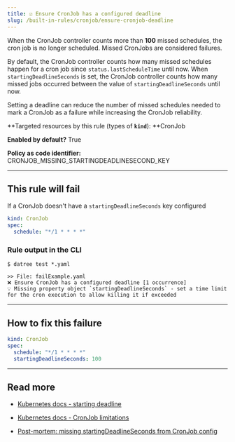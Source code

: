 ```yaml
---
title: ☑️ Ensure CronJob has a configured deadline
slug: /built-in-rules/cronjob/ensure-cronjob-deadline
---
```


When the CronJob controller counts more than **100** missed schedules, the cron job is no longer scheduled. Missed CronJobs are considered failures.

By default, the CronJob controller counts how many missed schedules happen for a cron job since `status.lastScheduleTime` until now. When `startingDeadlineSeconds` is set, the CronJob controller counts how many missed jobs occurred between the value of `startingDeadlineSeconds` until now.

Setting a deadline can reduce the number of missed schedules needed to mark a CronJob as a failure while increasing the CronJob reliability.

**Targeted resources by this rule (types of **`kind`**): **CronJob

**Enabled by default?** True

**Policy as code identifier:** CRONJOB_MISSING_STARTINGDEADLINESECOND_KEY

---

## This rule will fail

If a CronJob doesn't have a `startingDeadlineSeconds` key configured

```yaml
kind: CronJob
spec:
  schedule: "*/1 * * * *"
```

### Rule output in the CLI

```none
$ datree test *.yaml

>> File: failExample.yaml
❌ Ensure CronJob has a configured deadline [1 occurrence]
💡 Missing property object `startingDeadlineSeconds` - set a time limit for the cron execution to allow killing it if exceeded
```

---

## How to fix this failure

```yaml
kind: CronJob
spec:
  schedule: "*/1 * * * *"
  startingDeadlineSeconds: 100
```

---

## Read more

- [Kubernetes docs - starting deadline](https://kubernetes.io/docs/tasks/job/automated-tasks-with-cron-jobs/#starting-deadline)

- [Kubernetes docs - CronJob limitations](https://kubernetes.io/docs/concepts/workloads/controllers/cron-jobs/#cron-job-limitations)

- [Post-mortem: missing startingDeadlineSeconds from CronJob config](https://timewitch.net/post/2020-04-04-cronjob-retro/)
